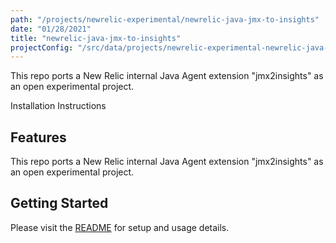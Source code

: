 ```yaml
---
path: "/projects/newrelic-experimental/newrelic-java-jmx-to-insights"
date: "01/28/2021"
title: "newrelic-java-jmx-to-insights"
projectConfig: "/src/data/projects/newrelic-experimental-newrelic-java-jmx-to-insights.json"
---
```


<!-- Imports must occur at the top of the file -->

This repo ports a New Relic internal Java Agent extension "jmx2insights" as an open experimental project. 

<Link to="https://github.com/newrelic-experimental/newrelic-java-jmx-to-insights">Installation Instructions</Link>

## Features

This repo ports a New Relic internal Java Agent extension "jmx2insights" as an open experimental project. 

## Getting Started

Please visit the [README](https://github.com/newrelic-experimental/newrelic-java-jmx-to-insights#readme) for setup and usage details.
